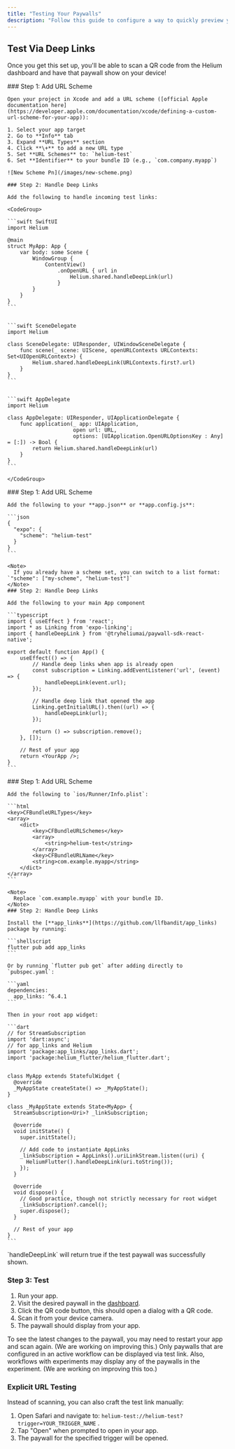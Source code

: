 ```yaml
---
title: "Testing Your Paywalls"
description: "Follow this guide to configure a way to quickly preview your paywalls on device."
---
```


## Test Via Deep Links

Once you get this set up, you'll be able to scan a QR code from the Helium dashboard and have that paywall show on your device\!

<Tabs>
  <Tab title="iOS">
    ### Step 1: Add URL Scheme

    Open your project in Xcode and add a URL scheme ([official Apple documentation here](https://developer.apple.com/documentation/xcode/defining-a-custom-url-scheme-for-your-app)):

    1. Select your app target
    2. Go to **Info** tab
    3. Expand **URL Types** section
    4. Click **\+** to add a new URL type
    5. Set **URL Schemes** to: `helium-test`
    6. Set **Identifier** to your bundle ID (e.g., `com.company.myapp`)

    ![New Scheme Pn](/images/new-scheme.png)

    ### Step 2: Handle Deep Links

    Add the following to handle incoming test links:

    <CodeGroup>

    ```swift SwiftUI
    import Helium

    @main
    struct MyApp: App {
        var body: some Scene {
            WindowGroup {
                ContentView()
                    .onOpenURL { url in
                        Helium.shared.handleDeepLink(url)
                    }
            }
        }
    }
    ```


    ```swift SceneDelegate
    import Helium

    class SceneDelegate: UIResponder, UIWindowSceneDelegate {
        func scene(_ scene: UIScene, openURLContexts URLContexts: Set<UIOpenURLContext>) {
            Helium.shared.handleDeepLink(URLContexts.first?.url)
        }
    }
    ```


    ```swift AppDelegate
    import Helium

    class AppDelegate: UIResponder, UIApplicationDelegate {
        func application(_ app: UIApplication,
                         open url: URL,
                         options: [UIApplication.OpenURLOptionsKey : Any] = [:]) -> Bool {
            return Helium.shared.handleDeepLink(url)
        }
    }
    ```

    </CodeGroup>
  </Tab>
  <Tab title="React Native">
    ### Step 1: Add URL Scheme

    Add the following to your **app.json** or **app.config.js**:

    ```json
    {
      "expo": {
        "scheme": "helium-test"
      }
    }
    ```

    <Note>
      If you already have a scheme set, you can switch to a list format: `"scheme": ["my-scheme", "helium-test"]`
    </Note>
    ### Step 2: Handle Deep Links

    Add the following to your main App component

    ```typescript
    import { useEffect } from 'react';
    import * as Linking from 'expo-linking';
    import { handleDeepLink } from '@tryheliumai/paywall-sdk-react-native';

    export default function App() {
        useEffect(() => {
            // Handle deep links when app is already open
            const subscription = Linking.addEventListener('url', (event) => {
                handleDeepLink(event.url);
            });

            // Handle deep link that opened the app
            Linking.getInitialURL().then((url) => {
                handleDeepLink(url);
            });

            return () => subscription.remove();
        }, []);

        // Rest of your app
        return <YourApp />;
    }
    ```
  </Tab>
  <Tab title="Flutter">
    ### Step 1: Add URL Scheme

    Add the following to `ios/Runner/Info.plist`:

    ```html
    <key>CFBundleURLTypes</key>
    <array>
        <dict>
            <key>CFBundleURLSchemes</key>
            <array>
                <string>helium-test</string>
            </array>
            <key>CFBundleURLName</key>
            <string>com.example.myapp</string>
        </dict>
    </array>
    ```

    <Note>
      Replace `com.example.myapp` with your bundle ID.
    </Note>
    ### Step 2: Handle Deep Links

    Install the [**app_links**](https://github.com/llfbandit/app_links) package by running:

    ```shellscript
    flutter pub add app_links
    ```

    Or by running `flutter pub get` after adding directly to  `pubspec.yaml`:

    ```yaml
    dependencies:
      app_links: ^6.4.1
    ```

    Then in your root app widget:

    ```dart
    // for StreamSubscription
    import 'dart:async';
    // for app_links and Helium
    import 'package:app_links/app_links.dart';
    import 'package:helium_flutter/helium_flutter.dart';


    class MyApp extends StatefulWidget {
      @override
      _MyAppState createState() => _MyAppState();
    }

    class _MyAppState extends State<MyApp> {
      StreamSubscription<Uri>? _linkSubscription;

      @override
      void initState() {
        super.initState();

        // Add code to instantiate AppLinks
        _linkSubscription = AppLinks().uriLinkStream.listen((uri) {
          HeliumFlutter().handleDeepLink(uri.toString());
        });
      }

      @override
      void dispose() {
        // Good practice, though not strictly necessary for root widget
        _linkSubscription?.cancel();
        super.dispose();
      }

      // Rest of your app
    }
    ```
  </Tab>
</Tabs>

<Tip>
  `handleDeepLink` will return true if the test paywall was successfully shown.
</Tip>

### Step 3: Test

1. Run your app.
2. Visit the desired paywall in the [dashboard](https://app.tryhelium.com/paywalls).
3. Click the QR code button, this should open a dialog with a QR code.
4. Scan it from your device camera.
5. The paywall should display from your app.

<Note>
  To see the latest changes to the paywall, you may need to restart your app and scan again. (We are working on improving this.)
</Note>

<Note>
  Only paywalls that are configured in an active workflow can be displayed via test link. Also, workflows with experiments may display any of the paywalls in the experiment. (We are working on improving this too.)
</Note>

### Explicit URL Testing

Instead of scanning, you can also craft the test link manually:

1. Open Safari and navigate to: `helium-test://helium-test?trigger=YOUR_TRIGGER_NAME` .
2. Tap "Open" when prompted to open in your app.
3. The paywall for the specified trigger will be opened.
